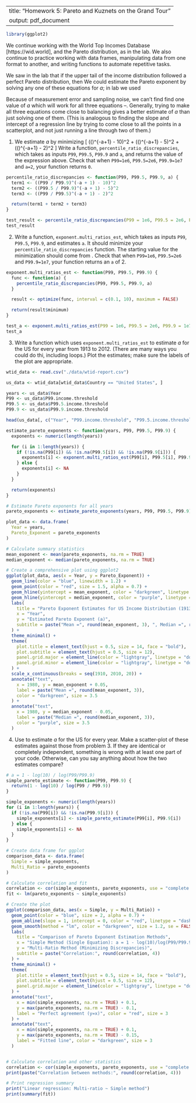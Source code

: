 
---
title: "Homework 5: Pareto and Kuznets on the Grand Tour"
output: pdf_document
---

```r
library(ggplot2)
```

We continue working with the World Top Incomes Database [https://wid.world], and the Pareto distribution, as in the lab.  We also continue to practice working with data frames, manipulating data from one format to another, and writing functions to automate repetitive tasks.

We saw in the lab that if the upper tail of the income distribution followed a perfect Pareto distribution, then
\begin{eqnarray}
\label{eqn:1percent-vs-0.1-percent}
\left(\frac{P99}{P99.9}\right)^{-a+1}  & = & 10\\
\left(\frac{P99.5}{P99.9}\right)^{-a+1} & = & 5\\
\left(\frac{P99}{P99.5}\right)^{-a+1} & = & 2
\label{eqn:1percent-vs-0.5-percent}
\end{eqnarray}
We could estimate the Pareto exponent by solving any one of these equations for $a$; in lab we used
\begin{equation}
a = 1 - \frac{\log{10}}{\log{(P99/P99.9)}} ~,
\label{eqn:exponent-from-quantile-ratio}
\end{equation}

Because of measurement error and sampling noise, we can't find find one value of $a$ which will work for all three equations \eqref{eqn:1percent-vs-0.1-percent}--\eqref{eqn:1percent-vs-0.5-percent}.  Generally, trying to make all three equations come close to balancing gives a better estimate of $a$ than just solving one of them.  (This is analogous to finding the slope and intercept of a regression line by trying to come close to all the points in a scatterplot, and not just running a line through two of them.)


1. We estimate $a$ by minimizing
\[
\left(\left(\frac{P99}{P99.9}\right)^{-a+1} - 10\right)^2 + \left(\left(\frac{P99.5}{P99.9}\right)^{-a+1} - 5\right)^2 +  \left(\left(\frac{P99}{P99.5}\right)^{-a+1} - 2\right)^2
\]
Write a function, `percentile_ratio_discrepancies`, which takes as inputs `P99`, `P99.5`, `P99.9` and `a`, and returns the value of the expression above.  Check that when `P99=1e6`, `P99.5=2e6`, `P99.9=1e7` and `a=2`, your function returns `0`.

```r
percentile_ratio_discrepancies <- function(P99, P99.5, P99.9, a) {
  term1 <- ((P99 / P99.9)^(-a + 1) - 10)^2
  term2 <- ((P99.5 / P99.9)^(-a + 1) - 5)^2
  term3 <- ((P99 / P99.5)^(-a + 1) - 2)^2

  return(term1 + term2 + term3)
}

test_result <- percentile_ratio_discrepancies(P99 = 1e6, P99.5 = 2e6, P99.9 = 1e7, a = 2)
test_result
```

2. Write a function, `exponent.multi_ratios_est`, which takes as inputs `P99`, `P99.5`, `P99.9`, and estimates `a`.  It should minimize your `percentile_ratio_discrepancies` function.  The starting value for the minimization should come from \eqref{eqn:exponent-from-quantile-ratio}.  Check that when `P99=1e6`, `P99.5=2e6` and `P99.9=1e7`, your function returns an `a` of 2.

```r
exponent.multi_ratios_est <- function(P99, P99.5, P99.9) {
  func <- function(a) {
    percentile_ratio_discrepancies(P99, P99.5, P99.9, a)
  }

  result <- optimize(func, interval = c(0.1, 10), maximum = FALSE)

  return(result$minimum)
}

test_a <- exponent.multi_ratios_est(P99 = 1e6, P99.5 = 2e6, P99.9 = 1e7)
test_a
```

3. Write a function which uses  `exponent.multi_ratios_est` to estimate $a$ for the US for every year from 1913 to 2012.  (There are many ways you could do thi, including loops.)  Plot the estimates; make sure the labels of the plot are appropriate.

```r
wtid_data <- read.csv("./data/wtid-report.csv")

us_data <- wtid_data[wtid_data$Country == "United States", ]

years <- us_data$Year
P99 <- us_data$P99.income.threshold
P99.5 <- us_data$P99.5.income.threshold
P99.9 <- us_data$P99.9.income.threshold

head(us_data[, c("Year", "P99.income.threshold", "P99.5.income.threshold", "P99.9.income.threshold")])

estimate_pareto_exponents <- function(years, P99, P99.5, P99.9) {
  exponents <- numeric(length(years))

  for (i in 1:length(years)) {
    if (!is.na(P99[i]) && !is.na(P99.5[i]) && !is.na(P99.9[i])) {
      exponents[i] <- exponent.multi_ratios_est(P99[i], P99.5[i], P99.9[i])
    } else {
      exponents[i] <- NA
    }
  }

  return(exponents)
}

# Estimate Pareto exponents for all years
pareto_exponents <- estimate_pareto_exponents(years, P99, P99.5, P99.9)

plot_data <- data.frame(
  Year = years,
  Pareto_Exponent = pareto_exponents
)

# Calculate summary statistics
mean_exponent <- mean(pareto_exponents, na.rm = TRUE)
median_exponent <- median(pareto_exponents, na.rm = TRUE)

# Create a comprehensive plot using ggplot2
ggplot(plot_data, aes(x = Year, y = Pareto_Exponent)) +
  geom_line(color = "blue", linewidth = 1.2) +
  geom_point(color = "red", size = 1.5, alpha = 0.7) +
  geom_hline(yintercept = mean_exponent, color = "darkgreen", linetype = "dashed", size = 0.8) +
  geom_hline(yintercept = median_exponent, color = "purple", linetype = "dotted", size = 0.8) +
  labs(
    title = "Pareto Exponent Estimates for US Income Distribution (1913-2012)",
    x = "Year",
    y = "Estimated Pareto Exponent (a)",
    subtitle = paste("Mean =", round(mean_exponent, 3), ", Median =", round(median_exponent, 3))
  ) +
  theme_minimal() +
  theme(
    plot.title = element_text(hjust = 0.5, size = 14, face = "bold"),
    plot.subtitle = element_text(hjust = 0.5, size = 12),
    panel.grid.major = element_line(color = "lightgray", linetype = "dotted"),
    panel.grid.minor = element_line(color = "lightgray", linetype = "dotted", size = 0.5)
  ) +
  scale_x_continuous(breaks = seq(1910, 2010, 20)) +
  annotate("text",
    x = 1980, y = mean_exponent + 0.05,
    label = paste("Mean =", round(mean_exponent, 3)),
    color = "darkgreen", size = 3.5
  ) +
  annotate("text",
    x = 1980, y = median_exponent - 0.05,
    label = paste("Median =", round(median_exponent, 3)),
    color = "purple", size = 3.5
  )
```

4. Use \eqref{eqn:exponent-from-quantile-ratio} to estimate $a$ for the US for every year.  Make a scatter-plot of these estimates against those from problem 3.  If they are identical or completely independent, something is wrong with at least one part of your code.  Otherwise, can you say anything about how the two estimates compare?

```r
# a = 1 - log(10) / log(P99/P99.9)
simple_pareto_estimate <- function(P99, P99.9) {
  return(1 - log(10) / log(P99 / P99.9))
}

simple_exponents <- numeric(length(years))
for (i in 1:length(years)) {
  if (!is.na(P99[i]) && !is.na(P99.9[i])) {
    simple_exponents[i] <- simple_pareto_estimate(P99[i], P99.9[i])
  } else {
    simple_exponents[i] <- NA
  }
}

# Create data frame for ggplot
comparison_data <- data.frame(
  Simple = simple_exponents,
  Multi_Ratio = pareto_exponents
)

# Calculate correlation and fit
correlation <- cor(simple_exponents, pareto_exponents, use = "complete.obs")
fit <- lm(pareto_exponents ~ simple_exponents)

# Create the plot
ggplot(comparison_data, aes(x = Simple, y = Multi_Ratio)) +
  geom_point(color = "blue", size = 2, alpha = 0.7) +
  geom_abline(slope = 1, intercept = 0, color = "red", linetype = "dashed", size = 1.2) +
  geom_smooth(method = "lm", color = "darkgreen", size = 1.2, se = FALSE) +
  labs(
    title = "Comparison of Pareto Exponent Estimation Methods",
    x = "Simple Method (Single Equation): a = 1 - log(10)/log(P99/P99.9)",
    y = "Multi-Ratio Method (Minimizing Discrepancies)",
    subtitle = paste("Correlation:", round(correlation, 4))
  ) +
  theme_minimal() +
  theme(
    plot.title = element_text(hjust = 0.5, size = 14, face = "bold"),
    plot.subtitle = element_text(hjust = 0.5, size = 12),
    panel.grid.major = element_line(color = "lightgray", linetype = "dotted")
  ) +
  annotate("text",
    x = min(simple_exponents, na.rm = TRUE) + 0.1,
    y = max(pareto_exponents, na.rm = TRUE) - 0.1,
    label = "Perfect agreement (y=x)", color = "red", size = 3
  ) +
  annotate("text",
    x = min(simple_exponents, na.rm = TRUE) + 0.1,
    y = max(pareto_exponents, na.rm = TRUE) - 0.15,
    label = "Fitted line", color = "darkgreen", size = 3
  )


# Calculate correlation and other statistics
correlation <- cor(simple_exponents, pareto_exponents, use = "complete.obs")
print(paste("Correlation between methods:", round(correlation, 4)))

# Print regression summary
print("Linear regression: Multi-ratio ~ Simple method")
print(summary(fit))
```


